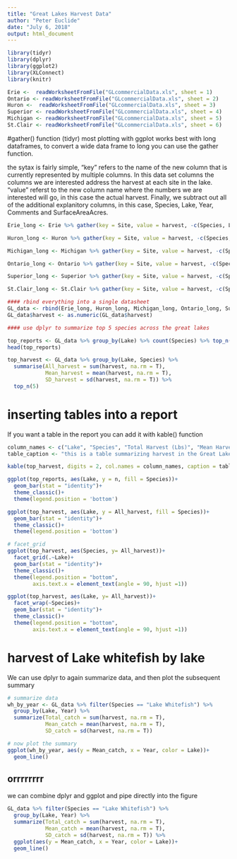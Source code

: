 ```yaml
---
title: "Great Lakes Harvest Data"
author: "Peter Euclide"
date: "July 6, 2018"
output: html_document
---
```


```r
library(tidyr)
library(dplyr)
library(ggplot2)
library(XLConnect)
library(knitr)

Erie <-  readWorksheetFromFile("GLcommercialData.xls", sheet = 1)
Ontario <- readWorksheetFromFile("GLcommercialData.xls", sheet = 2)
Huron <-  readWorksheetFromFile("GLcommercialData.xls", sheet = 3)
Superior <- readWorksheetFromFile("GLcommercialData.xls", sheet = 4)
Michigan <- readWorksheetFromFile("GLcommercialData.xls", sheet = 5)
St.Clair <- readWorksheetFromFile("GLcommercialData.xls", sheet = 6)

```

#gather() function (tidyr)
most plotting with ggplot works best with long dataframes, to convert a wide data frame to long you can use the gather function. 

the sytax is fairly simple, "key" refers to the name of the new column that is currently represented by multiple columns. In this data set columns the columns we are interested address the harvest at each site in the lake. "value" referst to the new column name where the numbers we are interested will go, in this case the actual harvest. Finally, we subtract out all of the additional explanitory columns, in this case, Species, Lake, Year, Comments and SurfaceAreaAcres. 

```r
Erie_long <- Erie %>% gather(key = Site, value = harvest, -c(Species, Lake, Year, Comments, SurfaceAreaAcres))

Huron_long <- Huron %>% gather(key = Site, value = harvest, -c(Species, Lake, Year, Comments, SurfaceAreaAcres))

Michigan_long <- Michigan %>% gather(key = Site, value = harvest, -c(Species, Lake, Year, Comments, SurfaceAreaAcres))

Ontario_long <- Ontario %>% gather(key = Site, value = harvest, -c(Species, Lake, Year, Comments, SurfaceAreaAcres))

Superior_long <- Superior %>% gather(key = Site, value = harvest, -c(Species, Lake, Year, Comments, SurfaceAreaAcres))

St.Clair_long <- St.Clair %>% gather(key = Site, value = harvest, -c(Species, Lake, Year, Comments, SurfaceAreaAcres))

#### rbind everything into a single datasheet
GL_data <- rbind(Erie_long, Huron_long, Michigan_long, Ontario_long, Superior_long, St.Clair_long)
GL_data$harvest <- as.numeric(GL_data$harvest)


```

```r
#### use dplyr to summarize top 5 species across the great lakes

top_reports <- GL_data %>% group_by(Lake) %>% count(Species) %>% top_n(5)
head(top_reports)

top_harvest <- GL_data %>% group_by(Lake, Species) %>% 
  summarise(All_harvest = sum(harvest, na.rm = T),
            Mean_harvest = mean(harvest, na.rm = T),
            SD_harvest = sd(harvest, na.rm = T)) %>% 
  top_n(5)


```

# inserting tables into a report

If you want a table in the report you can add it with kable() function

```r

column_names <- c("Lake", "Species", "Total Harvest (Lbs)", "Mean Harvest (Lbs)", "Standard Deviation")
table_caption <- "this is a table summarizing harvest in the Great Lakes."

kable(top_harvest, digits = 2, col.names = column_names, caption = table_caption)

```


```r

ggplot(top_reports, aes(Lake, y = n, fill = Species))+
  geom_bar(stat = "identity")+
  theme_classic()+
  theme(legend.position = 'bottom')

ggplot(top_harvest, aes(Lake, y = All_harvest, fill = Species))+
  geom_bar(stat = "identity")+
  theme_classic()+
  theme(legend.position = 'bottom')

# facet_grid
ggplot(top_harvest, aes(Species, y= All_harvest))+
  facet_grid(.~Lake)+
  geom_bar(stat = "identity")+
  theme_classic()+
  theme(legend.position = "bottom",
        axis.text.x = element_text(angle = 90, hjust =1))

ggplot(top_harvest, aes(Lake, y= All_harvest))+
  facet_wrap(~Species)+
  geom_bar(stat = "identity")+
  theme_classic()+
  theme(legend.position = "bottom",
        axis.text.x = element_text(angle = 90, hjust =1))
```

# harvest of Lake whitefish by lake

We can use dplyr to again summarize data, and then plot the subsequent summary

```r
# summarize data
wh_by_year <- GL_data %>% filter(Species == "Lake Whitefish") %>%
  group_by(Lake, Year) %>%
  summarize(Total_catch = sum(harvest, na.rm = T),
            Mean_catch = mean(harvest, na.rm = T),
            SD_catch = sd(harvest, na.rm = T))

# now plot the summary
ggplot(wh_by_year, aes(y = Mean_catch, x = Year, color = Lake))+
  geom_line()
```


## orrrrrrrr

we can combine dplyr and ggplot and pipe directly into the figure

```r

GL_data %>% filter(Species == "Lake Whitefish") %>%
  group_by(Lake, Year) %>%
  summarize(Total_catch = sum(harvest, na.rm = T),
            Mean_catch = mean(harvest, na.rm = T),
            SD_catch = sd(harvest, na.rm = T)) %>% 
  ggplot(aes(y = Mean_catch, x = Year, color = Lake))+
  geom_line()
  
```


```r


```

